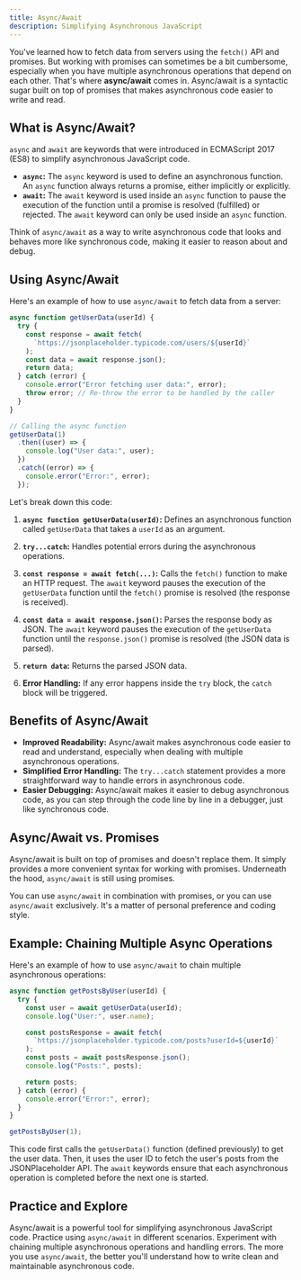 ```yaml
---
title: Async/Await
description: Simplifying Asynchronous JavaScript
---
```


You've learned how to fetch data from servers using the `fetch()` API and promises. But working with promises can sometimes be a bit cumbersome, especially when you have multiple asynchronous operations that depend on each other. That's where **async/await** comes in. Async/await is a syntactic sugar built on top of promises that makes asynchronous code easier to write and read.

## What is Async/Await?

`async` and `await` are keywords that were introduced in ECMAScript 2017 (ES8) to simplify asynchronous JavaScript code.

- **`async`:** The `async` keyword is used to define an asynchronous function. An `async` function always returns a promise, either implicitly or explicitly.
- **`await`:** The `await` keyword is used inside an `async` function to pause the execution of the function until a promise is resolved (fulfilled) or rejected. The `await` keyword can only be used inside an `async` function.

Think of `async/await` as a way to write asynchronous code that looks and behaves more like synchronous code, making it easier to reason about and debug.

## Using Async/Await

Here's an example of how to use `async/await` to fetch data from a server:

```javascript
async function getUserData(userId) {
  try {
    const response = await fetch(
      `https://jsonplaceholder.typicode.com/users/${userId}`
    );
    const data = await response.json();
    return data;
  } catch (error) {
    console.error("Error fetching user data:", error);
    throw error; // Re-throw the error to be handled by the caller
  }
}

// Calling the async function
getUserData(1)
  .then((user) => {
    console.log("User data:", user);
  })
  .catch((error) => {
    console.error("Error:", error);
  });
```

Let's break down this code:

1.  **`async function getUserData(userId)`:** Defines an asynchronous function called `getUserData` that takes a `userId` as an argument.

2.  **`try...catch`:** Handles potential errors during the asynchronous operations.

3.  **`const response = await fetch(...)`:** Calls the `fetch()` function to make an HTTP request. The `await` keyword pauses the execution of the `getUserData` function until the `fetch()` promise is resolved (the response is received).

4.  **`const data = await response.json()`:** Parses the response body as JSON. The `await` keyword pauses the execution of the `getUserData` function until the `response.json()` promise is resolved (the JSON data is parsed).

5.  **`return data`:** Returns the parsed JSON data.

6.  **Error Handling:** If any error happens inside the `try` block, the `catch` block will be triggered.

## Benefits of Async/Await

- **Improved Readability:** Async/await makes asynchronous code easier to read and understand, especially when dealing with multiple asynchronous operations.
- **Simplified Error Handling:** The `try...catch` statement provides a more straightforward way to handle errors in asynchronous code.
- **Easier Debugging:** Async/await makes it easier to debug asynchronous code, as you can step through the code line by line in a debugger, just like synchronous code.

## Async/Await vs. Promises

Async/await is built on top of promises and doesn't replace them. It simply provides a more convenient syntax for working with promises. Underneath the hood, `async/await` is still using promises.

You can use `async/await` in combination with promises, or you can use `async/await` exclusively. It's a matter of personal preference and coding style.

## Example: Chaining Multiple Async Operations

Here's an example of how to use `async/await` to chain multiple asynchronous operations:

```javascript
async function getPostsByUser(userId) {
  try {
    const user = await getUserData(userId);
    console.log("User:", user.name);

    const postsResponse = await fetch(
      `https://jsonplaceholder.typicode.com/posts?userId=${userId}`
    );
    const posts = await postsResponse.json();
    console.log("Posts:", posts);

    return posts;
  } catch (error) {
    console.error("Error:", error);
  }
}

getPostsByUser(1);
```

This code first calls the `getUserData()` function (defined previously) to get the user data. Then, it uses the user ID to fetch the user's posts from the JSONPlaceholder API. The `await` keywords ensure that each asynchronous operation is completed before the next one is started.

## Practice and Explore

Async/await is a powerful tool for simplifying asynchronous JavaScript code. Practice using `async/await` in different scenarios. Experiment with chaining multiple asynchronous operations and handling errors. The more you use `async/await`, the better you'll understand how to write clean and maintainable asynchronous code.
